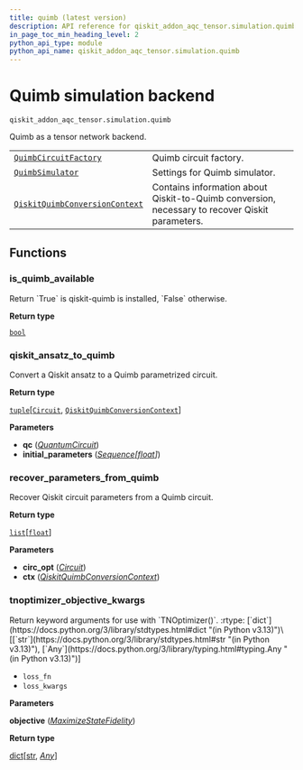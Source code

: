 ```yaml
---
title: quimb (latest version)
description: API reference for qiskit_addon_aqc_tensor.simulation.quimb in the latest version of qiskit-addon-aqc-tensor
in_page_toc_min_heading_level: 2
python_api_type: module
python_api_name: qiskit_addon_aqc_tensor.simulation.quimb
---
```


<span id="module-qiskit_addon_aqc_tensor.simulation.quimb" />

<span id="quimb-simulation-backend-qiskit-addon-aqc-tensor-simulation-quimb" />

# Quimb simulation backend

`qiskit_addon_aqc_tensor.simulation.quimb`

Quimb as a tensor network backend.

|                                                                                                                                                            |                                                                                                |
| ---------------------------------------------------------------------------------------------------------------------------------------------------------- | ---------------------------------------------------------------------------------------------- |
| [`QuimbCircuitFactory`](simulation-quimb-quimb-circuit-factory "qiskit_addon_aqc_tensor.simulation.quimb.QuimbCircuitFactory")                             | Quimb circuit factory.                                                                         |
| [`QuimbSimulator`](simulation-quimb-quimb-simulator "qiskit_addon_aqc_tensor.simulation.quimb.QuimbSimulator")                                             | Settings for Quimb simulator.                                                                  |
| [`QiskitQuimbConversionContext`](simulation-quimb-qiskit-quimb-conversion-context "qiskit_addon_aqc_tensor.simulation.quimb.QiskitQuimbConversionContext") | Contains information about Qiskit-to-Quimb conversion, necessary to recover Qiskit parameters. |

## Functions

### is\_quimb\_available

<Function id="qiskit_addon_aqc_tensor.simulation.quimb.is_quimb_available" github="https://github.com/Qiskit/qiskit-addon-aqc-tensor/tree/stable/0.2/qiskit_addon_aqc_tensor/simulation/quimb/__init__.py#L57-L63" signature="is_quimb_available()">
  Return `True` is qiskit-quimb is installed, `False` otherwise.

  **Return type**

  [`bool`](https://docs.python.org/3/library/functions.html#bool "(in Python v3.13)")
</Function>

### qiskit\_ansatz\_to\_quimb

<Function id="qiskit_addon_aqc_tensor.simulation.quimb.qiskit_ansatz_to_quimb" github="https://github.com/Qiskit/qiskit-addon-aqc-tensor/tree/stable/0.2/qiskit_addon_aqc_tensor/simulation/quimb/__init__.py#L212-L300" signature="qiskit_ansatz_to_quimb(qc, initial_parameters, /)">
  Convert a Qiskit ansatz to a Quimb parametrized circuit.

  **Return type**

  [`tuple`](https://docs.python.org/3/library/stdtypes.html#tuple "(in Python v3.13)")\[[`Circuit`](https://quimb.readthedocs.io/en/latest/autoapi/quimb/tensor/circuit/index.html#quimb.tensor.circuit.Circuit "(in quimb v1.10)"), [`QiskitQuimbConversionContext`](simulation-quimb-qiskit-quimb-conversion-context "qiskit_addon_aqc_tensor.simulation.quimb.QiskitQuimbConversionContext")]

  **Parameters**

  *   **qc** ([*QuantumCircuit*](/api/qiskit/qiskit.circuit.QuantumCircuit "(in Qiskit v1.4)"))
  *   **initial\_parameters** ([*Sequence*](https://docs.python.org/3/library/typing.html#typing.Sequence "(in Python v3.13)")*\[*[*float*](https://docs.python.org/3/library/functions.html#float "(in Python v3.13)")*]*)
</Function>

### recover\_parameters\_from\_quimb

<Function id="qiskit_addon_aqc_tensor.simulation.quimb.recover_parameters_from_quimb" github="https://github.com/Qiskit/qiskit-addon-aqc-tensor/tree/stable/0.2/qiskit_addon_aqc_tensor/simulation/quimb/__init__.py#L303-L317" signature="recover_parameters_from_quimb(circ_opt, ctx, /)">
  Recover Qiskit circuit parameters from a Quimb circuit.

  **Return type**

  [`list`](https://docs.python.org/3/library/stdtypes.html#list "(in Python v3.13)")\[[`float`](https://docs.python.org/3/library/functions.html#float "(in Python v3.13)")]

  **Parameters**

  *   **circ\_opt** ([*Circuit*](https://quimb.readthedocs.io/en/latest/autoapi/quimb/tensor/circuit/index.html#quimb.tensor.circuit.Circuit "(in quimb v1.10)"))
  *   **ctx** ([*QiskitQuimbConversionContext*](simulation-quimb-qiskit-quimb-conversion-context "qiskit_addon_aqc_tensor.simulation.quimb.QiskitQuimbConversionContext"))
</Function>

### tnoptimizer\_objective\_kwargs

<Function id="qiskit_addon_aqc_tensor.simulation.quimb.tnoptimizer_objective_kwargs" github="https://github.com/Qiskit/qiskit-addon-aqc-tensor/tree/stable/0.2/qiskit_addon_aqc_tensor/simulation/quimb.py" signature="tnoptimizer_objective_kwargs(objective, /)">
  Return keyword arguments for use with `TNOptimizer()`. :rtype: [`dict`](https://docs.python.org/3/library/stdtypes.html#dict "(in Python v3.13)")\[[`str`](https://docs.python.org/3/library/stdtypes.html#str "(in Python v3.13)"), [`Any`](https://docs.python.org/3/library/typing.html#typing.Any "(in Python v3.13)")]

  *   `loss_fn`
  *   `loss_kwargs`

  **Parameters**

  **objective** ([*MaximizeStateFidelity*](objective#qiskit_addon_aqc_tensor.objective.MaximizeStateFidelity "qiskit_addon_aqc_tensor.objective.MaximizeStateFidelity"))

  **Return type**

  [dict](https://docs.python.org/3/library/stdtypes.html#dict "(in Python v3.13)")\[[str](https://docs.python.org/3/library/stdtypes.html#str "(in Python v3.13)"), [*Any*](https://docs.python.org/3/library/typing.html#typing.Any "(in Python v3.13)")]
</Function>

